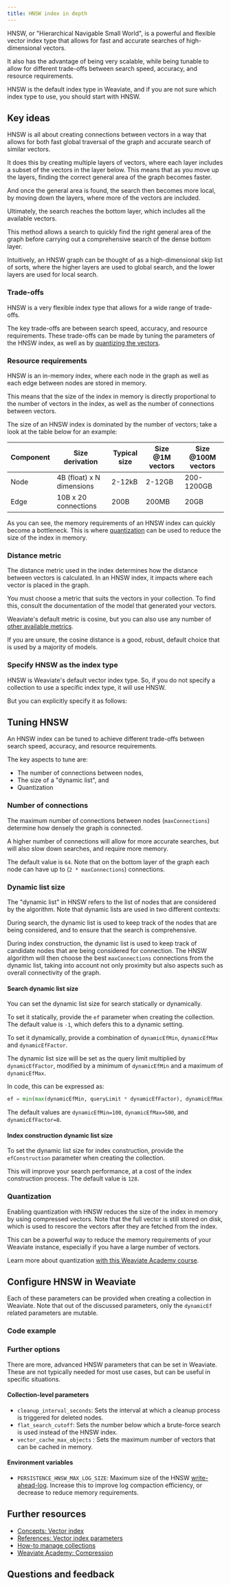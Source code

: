 ```yaml
---
title: HNSW index in depth
---
```



HNSW, or "Hierarchical Navigable Small World", is a powerful and flexible vector index type that allows for fast and accurate searches of high-dimensional vectors.

It also has the advantage of being very scalable, while being tunable to allow for different trade-offs between search speed, accuracy, and resource requirements.

HNSW is the default index type in Weaviate, and if you are not sure which index type to use, you should start with HNSW.

## <i class="fa-solid fa-square-chevron-right"></i> Key ideas

HNSW is all about creating connections between vectors in a way that allows for both fast global traversal of the graph and accurate search of similar vectors.

It does this by creating multiple layers of vectors, where each layer includes a subset of the vectors in the layer below. This means that as you move up the layers, finding the correct general area of the graph becomes faster.

And once the general area is found, the search then becomes more local, by moving down the layers, where more of the vectors are included.

Ultimately, the search reaches the bottom layer, which includes all the available vectors.

This method allows a search to quickly find the right general area of the graph before carrying out a comprehensive search of the dense bottom layer.

Intuitively, an HNSW graph can be thought of as a high-dimensional skip list of sorts, where the higher layers are used to global search, and the lower layers are used for local search.

### <i class="fa-solid fa-chalkboard"></i> Trade-offs

HNSW is a very flexible index type that allows for a wide range of trade-offs.

The key trade-offs are between search speed, accuracy, and resource requirements. These trade-offs can be made by tuning the parameters of the HNSW index, as well as by [quantizing the vectors](../compression/index.md).

### <i class="fa-solid fa-chalkboard"></i> Resource requirements

HNSW is an in-memory index, where each node in the graph as well as each edge between nodes are stored in memory.

This means that the size of the index in memory is directly proportional to the number of vectors in the index, as well as the number of connections between vectors.

The size of an HNSW index is dominated by the number of vectors; take a look at the table below for an example:

| Component | Size derivation | Typical size | Size @1M vectors | Size @100M vectors |
| --- | --- | --- | --- | --- |
| Node | 4B (float) x N dimensions | 2-12kB | 2-12GB | 200-1200GB |
| Edge | 10B x 20 connections | 200B | 200MB | 20GB |

As you can see, the memory requirements of an HNSW index can quickly become a bottleneck. This is where [quantization](../compression/index.md) can be used to reduce the size of the index in memory.

### <i class="fa-solid fa-chalkboard"></i> Distance metric

The distance metric used in the index determines how the distance between vectors is calculated. In an HNSW index, it impacts where each vector is placed in the graph.

You must choose a metric that suits the vectors in your collection. To find this, consult the documentation of the model that generated your vectors.

Weaviate's default metric is cosine, but you can also use any number of [other available metrics](/developers/weaviate/config-refs/distances.md).

If you are unsure, the cosine distance is a good, robust, default choice that is used by a majority of models.

### <i class="fa-solid fa-code"></i> Specify HNSW as the index type

HNSW is Weaviate's default vector index type. So, if you do not specify a collection to use a specific index type, it will use HNSW.

But you can explicitly specify it as follows:

## <i class="fa-solid fa-square-chevron-right"></i> Tuning HNSW

An HNSW index can be tuned to achieve different trade-offs between search speed, accuracy, and resource requirements.

The key aspects to tune are:
- The number of connections between nodes,
- The size of a "dynamic list", and
- Quantization

### <i class="fa-solid fa-chalkboard"></i> Number of connections

The maximum number of connections between nodes (`maxConnections`) determine how densely the graph is connected.

A higher number of connections will allow for more accurate searches, but will also slow down searches, and require more memory.

The default value is `64`. Note that on the bottom layer of the graph each node can have up to (`2 * maxConnections`) connections.

### <i class="fa-solid fa-chalkboard"></i> Dynamic list size

The "dynamic list" in HNSW refers to the list of nodes that are considered by the algorithm. Note that dynamic lists are used in two different contexts:

During search, the dynamic list is used to keep track of the nodes that are being considered, and to ensure that the search is comprehensive.

During index construction, the dynamic list is used to keep track of candidate nodes that are being considered for connection. The HNSW algorithm will then choose the best `maxConnections` connections from the dynamic list, taking into account not only proximity but also aspects such as overall connectivity of the graph.

#### Search dynamic list size

You can set the dynamic list size for search statically or dynamically.

To set it statically, provide the `ef` parameter when creating the collection. The default value is `-1`, which defers this to a dynamic setting.

To set it dynamically, provide a combination of `dynamicEfMin`, `dynamicEfMax` and `dynamicEfFactor`.

The dynamic list size will be set as the query limit multiplied by `dynamicEfFactor`, modified by a minimum of `dynamicEfMin` and a maximum of `dynamicEfMax`.

In code, this can be expressed as:

```python
ef = min(max(dynamicEfMin, queryLimit * dynamicEfFactor), dynamicEfMax)
```

The default values are `dynamicEfMin=100`, `dynamicEfMax=500`, and `dynamicEfFactor=8`.

#### Index construction dynamic list size

To set the dynamic list size for index construction, provide the `efConstruction` parameter when creating the collection.

This will improve your search performance, at a cost of the index construction process. The default value is `128`.

### <i class="fa-solid fa-chalkboard"></i> Quantization

Enabling quantization with HNSW reduces the size of the index in memory by using compressed vectors. Note that the full vector is still stored on disk, which is used to rescore the vectors after they are fetched from the index.

This can be a powerful way to reduce the memory requirements of your Weaviate instance, especially if you have a large number of vectors.

Learn more about quantization [with this Weaviate Academy course](../compression/index.md).

## <i class="fa-solid fa-square-chevron-right"></i> Configure HNSW in Weaviate

Each of these parameters can be provided when creating a collection in Weaviate. Note that out of the discussed parameters, only the `dynamicEf` related parameters are mutable.

### <i class="fa-solid fa-code"></i> Code example

### <i class="fa-solid fa-chalkboard"></i> Further options

There are more, advanced HNSW parameters that can be set in Weaviate. These are not typically needed for most use cases, but can be useful in specific situations.

#### Collection-level parameters

- `cleanup_interval_seconds`: Sets the interval at which a cleanup process is triggered for deleted nodes.
- `flat_search_cutoff`: Sets the number below which a brute-force search is used instead of the HNSW index.
- `vector_cache_max_objects` : Sets the maximum number of vectors that can be cached in memory.

#### Environment variables

- `PERSISTENCE_HNSW_MAX_LOG_SIZE`: Maximum size of the HNSW [write-ahead-log](/developers/weaviate/concepts/storage.md#hnsw-vector-index-storage). Increase this to improve log compaction efficiency, or decrease to reduce memory requirements.

## <i class="fa-solid fa-square-chevron-right"></i> Further resources

- [Concepts: Vector index](/developers/weaviate/concepts/vector-index.md)
- [References: Vector index parameters](/developers/weaviate/config-refs/schema/vector-index.md)
- [How-to manage collections](/developers/weaviate/manage-data/collections.mdx)
- [Weaviate Academy: Compression](../compression/index.md)

## Questions and feedback


<DocsFeedback/>

